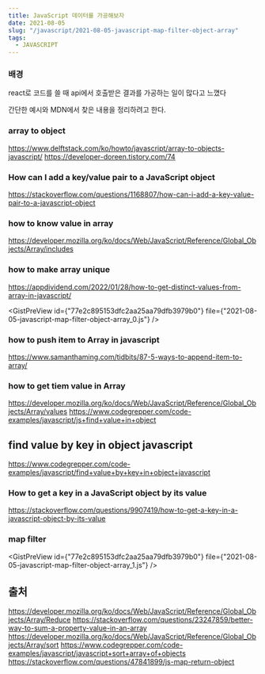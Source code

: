 ```yaml
---
title: JavaScript 데이터를 가공해보자
date: 2021-08-05
slug: "/javascript/2021-08-05-javascript-map-filter-object-array"
tags:
  - JAVASCRIPT
---
```



###  배경

react로 코드를 쓸 때
api에서 호출받은 결과를 가공하는 일이 많다고 느꼈다

간단한 예시와 MDN에서 찾은 내용을 정리하려고 한다.

###  array to object
https://www.delftstack.com/ko/howto/javascript/array-to-objects-javascript/
https://developer-doreen.tistory.com/74

###  How can I add a key/value pair to a JavaScript object
https://stackoverflow.com/questions/1168807/how-can-i-add-a-key-value-pair-to-a-javascript-object


###  how to know value in array
https://developer.mozilla.org/ko/docs/Web/JavaScript/Reference/Global_Objects/Array/includes


###  how to make array unique
https://appdividend.com/2022/01/28/how-to-get-distinct-values-from-array-in-javascript/

<GistPreView
    id={"77e2c895153dfc2aa25aa79dfb3979b0"}
    file={"2021-08-05-javascript-map-filter-object-array_0.js"}
/>

###  how to push item to Array in javascript
https://www.samanthaming.com/tidbits/87-5-ways-to-append-item-to-array/

###   how to get tiem value in Array
https://developer.mozilla.org/ko/docs/Web/JavaScript/Reference/Global_Objects/Array/values
https://www.codegrepper.com/code-examples/javascript/js+find+value+in+object
##  find value by key in object javascript
https://www.codegrepper.com/code-examples/javascript/find+value+by+key+in+object+javascript

### How to get a key in a JavaScript object by its value
https://stackoverflow.com/questions/9907419/how-to-get-a-key-in-a-javascript-object-by-its-value

###  map filter


<GistPreView
    id={"77e2c895153dfc2aa25aa79dfb3979b0"}
    file={"2021-08-05-javascript-map-filter-object-array_1.js"}
/>



## 출처
https://developer.mozilla.org/ko/docs/Web/JavaScript/Reference/Global_Objects/Array/Reduce
https://stackoverflow.com/questions/23247859/better-way-to-sum-a-property-value-in-an-array
https://developer.mozilla.org/ko/docs/Web/JavaScript/Reference/Global_Objects/Array/sort
https://www.codegrepper.com/code-examples/javascript/javascript+sort+array+of+objects
https://stackoverflow.com/questions/47841899/js-map-return-object


